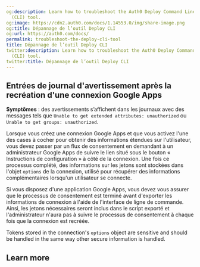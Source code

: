 ```yaml
---
og:description: Learn how to troubleshoot the Auth0 Deploy Command Line Interface
  (CLI) tool.
og:image: https://cdn2.auth0.com/docs/1.14553.0/img/share-image.png
og:title: Dépannage de l’outil Deploy CLI
og:url: https://auth0.com/docs/
permalink: troubleshoot-the-deploy-cli-tool
title: Dépannage de l’outil Deploy CLI
twitter:description: Learn how to troubleshoot the Auth0 Deploy Command Line Interface
  (CLI) tool.
twitter:title: Dépannage de l’outil Deploy CLI
---
```


## Entrées de journal d'avertissement après la recréation d'une connexion Google Apps

**Symptômes** : des avertissements s’affichent dans les journaux avec des messages tels que `Unable to get extended attributes: unauthorized` ou `Unable to get groups: unauthorized`.

Lorsque vous créez une connexion Google Apps et que vous activez l'une des cases à cocher pour obtenir des informations étendues sur l'utilisateur, vous devez passer par un flux de consentement en demandant à un administrateur Google Apps de suivre le lien situé sous le bouton « Instructions de configuration » à côté de la connexion. Une fois ce processus complété, des informations sur les jetons sont stockées dans l'objet `options` de la connexion, utilisé pour récupérer des informations complémentaires lorsqu'un utilisateur se connecte.

Si vous disposez d'une application Google Apps, vous devez vous assurer que le processus de consentement est terminé avant d'exporter les informations de connexion à l'aide de l'interface de ligne de commande. Ainsi, les jetons nécessaires seront inclus dans le script exporté et l'administrateur n'aura pas à suivre le processus de consentement à chaque fois que la connexion est recréée.

<Warning>

Tokens stored in the connection's `options` object are sensitive and should be handled in the same way other secure information is handled.

</Warning>

## Learn more